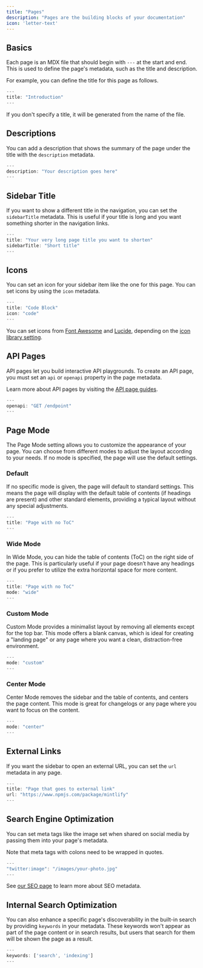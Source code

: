 ```yaml
---
title: "Pages"
description: "Pages are the building blocks of your documentation"
icon: 'letter-text'
---
```


## Basics

Each page is an MDX file that should begin with `---` at the start and end. This is used to define the page's metadata, such as the title and description.

For example, you can define the title for this page as follows.

```jsx
---
title: "Introduction"
---
```

<Info>
  If you don't specify a title, it will be generated from the name of the file.
</Info>

## Descriptions

You can add a description that shows the summary of the page under the title with the `description` metadata.

```jsx
---
description: "Your description goes here"
---
```

## Sidebar Title

If you want to show a different title in the navigation, you can set the `sidebarTitle` metadata. This is useful if your title is long and you want something shorter in the navigation links.

```jsx
---
title: "Your very long page title you want to shorten"
sidebarTitle: "Short title"
---
```

## Icons

You can set an icon for your sidebar item like the one for this page. You can set icons by using the `icon` metadata.

```jsx
---
title: "Code Block"
icon: "code"
---
```

You can set icons from [Font Awesome](https://fontawesome.com/icons) and [Lucide](https://lucide.dev/icons), depending on the [icon library setting](http://localhost:3000/core-concepts/settings#param-icons).

## API Pages

API pages let you build interactive API playgrounds. To create an API page, you
must set an `api` or `openapi` property in the page metadata.

Learn more about API pages by visiting the [API page guides](/api-playground/overview).

```jsx
---
openapi: "GET /endpoint"
---
```

## Page Mode

The Page Mode setting allows you to customize the appearance of your page. You can choose from
different modes to adjust the layout according to your needs. If no mode is specified, the page
will use the default settings.

### Default

If no specific mode is given, the page will default to standard settings. This means the page
will display with the default table of contents (if headings are present) and other standard
elements, providing a typical layout without any special adjustments.

```jsx
---
title: "Page with no ToC"
---
```

### Wide Mode

In Wide Mode, you can hide the table of contents (ToC) on the right side of the page. This is
particularly useful if your page doesn’t have any headings or if you prefer to utilize the
extra horizontal space for more content.

```jsx
---
title: "Page with no ToC"
mode: "wide"
---
```

### Custom Mode

Custom Mode provides a minimalist layout by removing all elements except for the top bar.
This mode offers a blank canvas, which is ideal for creating a "landing page" or any page where
you want a clean, distraction-free environment.


```jsx
---
mode: "custom"
---
```

### Center Mode

Center Mode removes the sidebar and the table of contents, and centers the page content. This mode is great for changelogs
or any page where you want to focus on the content.


```jsx
---
mode: "center"
---
```

## External Links

If you want the sidebar to open an external URL, you can set the `url` metadata
in any page.

```jsx
---
title: "Page that goes to external link"
url: "https://www.npmjs.com/package/mintlify"
---
```

## Search Engine Optimization

You can set meta tags like the image set when shared on social media by passing
them into your page's metadata.

Note that meta tags with colons need to be wrapped in quotes.

```jsx
---
"twitter:image": "/images/your-photo.jpg"
---
```

See [our SEO page](/settings/seo) to learn more about SEO metadata.

## Internal Search Optimization

You can also enhance a specific page's discoverability in the built-in search by
providing `keywords` in your metadata. These keywords won't appear as part of the page
content or in search results, but users that search for them will be shown the page as a result.

```jsx
---
keywords: ['search', 'indexing']
---
```
